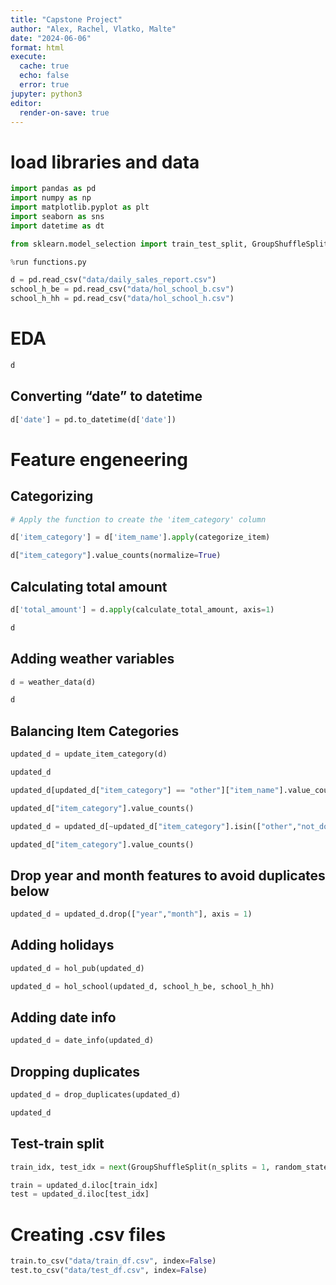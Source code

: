 ```yaml
---
title: "Capstone Project"
author: "Alex, Rachel, Vlatko, Malte"
date: "2024-06-06"
format: html
execute: 
  cache: true
  echo: false
  error: true
jupyter: python3
editor:
  render-on-save: true
---
```


# load libraries and data

```python
import pandas as pd
import numpy as np
import matplotlib.pyplot as plt
import seaborn as sns
import datetime as dt

from sklearn.model_selection import train_test_split, GroupShuffleSplit
```


```python
%run functions.py
```


```python
d = pd.read_csv("data/daily_sales_report.csv")
school_h_be = pd.read_csv("data/hol_school_b.csv")
school_h_hh = pd.read_csv("data/hol_school_h.csv")
```


# EDA 

```python
d
```



## Converting "date" to datetime 

```python
d['date'] = pd.to_datetime(d['date'])
```



# Feature engeneering 

## Categorizing

```python

# Apply the function to create the 'item_category' column

d['item_category'] = d['item_name'].apply(categorize_item)
```


```python
d["item_category"].value_counts(normalize=True)
```


## Calculating total amount

```python
d['total_amount'] = d.apply(calculate_total_amount, axis=1)
```

```python
d
```


## Adding weather variables

```python
d = weather_data(d)
```

```python
d
```



## Balancing Item Categories


```python

updated_d = update_item_category(d)

```

```python
updated_d
```

```python
updated_d[updated_d["item_category"] == "other"]["item_name"].value_counts()
```


```python
updated_d["item_category"].value_counts()
```


```python
updated_d = updated_d[~updated_d["item_category"].isin(["other","not_donut"])]
```


```python
updated_d["item_category"].value_counts()
```


## Drop year and month features to avoid duplicates below

```python
updated_d = updated_d.drop(["year","month"], axis = 1)
```


## Adding holidays

```python
updated_d = hol_pub(updated_d)
```

```python
updated_d = hol_school(updated_d, school_h_be, school_h_hh)
```


## Adding date info

```python
updated_d = date_info(updated_d)
```


## Dropping duplicates

```python
updated_d = drop_duplicates(updated_d)
```


```python
updated_d
```


## Test-train split

```python
train_idx, test_idx = next(GroupShuffleSplit(n_splits = 1, random_state=102, test_size = 0.25).split(updated_d, groups = updated_d["date"]))

train = updated_d.iloc[train_idx]
test = updated_d.iloc[test_idx]
```



# Creating .csv files

```python
train.to_csv("data/train_df.csv", index=False)
test.to_csv("data/test_df.csv", index=False)
```